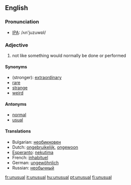 ==English==

=== Pronunciation ===
*[[w:IPA|IPA]]: /ʌn'juzuwɒl/

===Adjective===
{{en-adj-more-most}}

# not like something would normally be done or performed

====Synonyms====
*(stronger): [[extraordinary]]
*[[rare]]
*[[strange]]
*[[weird]]

====Antonyms====
*[[normal]]
*[[usual]]

====Translations====
*Bulgarian: [[необикновен]]
*Dutch: [[ongebruikelijk]], [[ongewoon]]
*[[Esperanto]]: [[nekutima]]
*French: [[inhabituel]]
*German: [[ungewöhnlich]]
*Russian: [[необычный]]

[[fr:unusual]]
[[it:unusual]]
[[hu:unusual]]
[[pt:unusual]]
[[fi:unusual]]